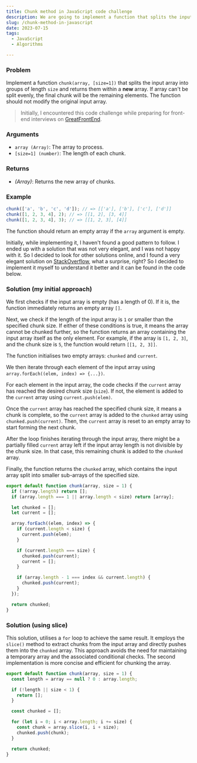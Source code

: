 ```yaml
---
title: Chunk method in JavaScript code challenge
description: We are going to implement a function that splits the input array into grops of length size and returns them within a new array.
slug: /chunk-method-in-javascript
date: 2023-07-15
tags:
  - JavaScript
  - Algorithms

---
```


### Problem

Implement a function `chunk(array, [size=1])` that splits the input array into groups of length `size` and returns them within a **new** array. If array can't be split evenly, the final chunk will be the remaining elements. The function should not modify the original input array.

> Initially, I encountered this code challenge while preparing for front-end interviews on [GreatFrontEnd](https://www.greatfrontend.com/?fpr=edvins).

### Arguments

- `array (Array)`: The array to process.
- `[size=1] (number)`: The length of each chunk.

### Returns

- _(Array)_: Returns the new array of chunks.

### Example

```js
chunk(['a', 'b', 'c', 'd']); // => [['a'], ['b'], ['c'], ['d']]
chunk([1, 2, 3, 4], 2); // => [[1, 2], [3, 4]]
chunk([1, 2, 3, 4], 3); // => [[1, 2, 3], [4]]
```

The function should return an empty array if the `array` argument is empty.

Initially, while implementing it, I haven't found a good pattern to follow. I ended up with a solution that was not very elegant, and I was not happy with it. So I decided to look for other solutions online, and I found a very elegant solution on [StackOverflow](https://stackoverflow.com/questions/8495687/split-array-into-chunks), what a surprise, right? So I decided to implement it myself to understand it better and it can be found in the code below.

### Solution (my initial approach)

We first checks if the input array is empty (has a length of 0). If it is, the function immediately returns an empty array `[]`.

Next, we check if the length of the input array is `1` or smaller than the specified chunk size. If either of these conditions is true, it means the array cannot be chunked further, so the function returns an array containing the input array itself as the only element. For example, if the array is `[1, 2, 3]`, and the chunk size is `5`, the function would return `[[1, 2, 3]]`.

The function initialises two empty arrays: `chunked` and `current`.

We then iterate through each element of the input array using `array.forEach((elem, index) => {...})`.

For each element in the input array, the code checks if the `current` array has reached the desired chunk size (`size`). If not, the element is added to the `current` array using `current.push(elem)`.

Once the `current` array has reached the specified chunk size, it means a chunk is complete, so the `current` array is added to the `chunked` array using `chunked.push(current)`. Then, the `current` array is reset to an empty array to start forming the next chunk.

After the loop finishes iterating through the input array, there might be a partially filled `current` array left if the input array length is not divisible by the chunk size. In that case, this remaining chunk is added to the `chunked` array.

Finally, the function returns the `chunked` array, which contains the input array split into smaller sub-arrays of the specified size.

```js
export default function chunk(array, size = 1) {
  if (!array.length) return [];
  if (array.length === 1 || array.length < size) return [array];

  let chunked = [];
  let current = [];

  array.forEach((elem, index) => {
    if (current.length < size) {
      current.push(elem);
    }

    if (current.length === size) {
      chunked.push(current);
      current = [];
    }

    if (array.length - 1 === index && current.length) {
      chunked.push(current);
    }
  });

  return chunked;
}
```

### Solution (using slice)

This solution, utilises a `for` loop to achieve the same result. It employs the `slice()` method to extract chunks from the input array and directly pushes them into the `chunked` array. This approach avoids the need for maintaining a temporary array and the associated conditional checks. The second implementation is more concise and efficient for chunking the array.

```js
export default function chunk(array, size = 1) {
  const length = array == null ? 0 : array.length;

  if (!length || size < 1) {
    return [];
  }

  const chunked = [];

  for (let i = 0; i < array.length; i += size) {
    const chunk = array.slice(i, i + size);
    chunked.push(chunk);
  }

  return chunked;
}
```